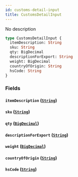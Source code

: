 ```yaml
---
id: customs-detail-input
title: CustomsDetailInput
---
```


No description

```graphql
type CustomsDetailInput {
  itemDescription: String
  sku: String
  qty: BigDecimal
  descriptionForExport: String
  weight: BigDecimal
  countryOfOrigin: String
  hsCode: String
}
```

### Fields

#### `itemDescription` ([`String`](../../label-service/scalars/string))

#### `sku` ([`String`](../../label-service/scalars/string))

#### `qty` ([`BigDecimal`](../../label-service/scalars/big-decimal))

#### `descriptionForExport` ([`String`](../../label-service/scalars/string))

#### `weight` ([`BigDecimal`](../../label-service/scalars/big-decimal))

#### `countryOfOrigin` ([`String`](../../label-service/scalars/string))

#### `hsCode` ([`String`](../../label-service/scalars/string))
